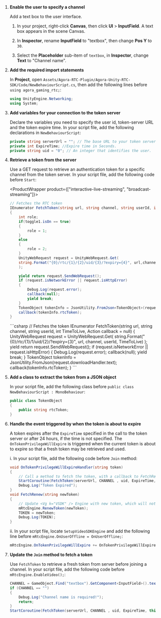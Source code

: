 <PlatformWrapper platform="unity">

1. **Enable the user to specify a channel**

    Add a text box to the user interface.

    1. In your <Vpl k="NAME" /> project, right-click **Canvas**, then click **UI** > **InputField**. A text box appears in the scene Canvas.

    1. In **Inspector**, rename **InputField** to "textbox", then change **Pos Y** to `30`.

    1. Select the **Placeholder** sub-item of `textbox`, in **Inspector**, change **Text** to "Channel name".

2. **Add the required import statements**

    In **Project**, open `Assets/Agora-RTC-Plugin/Agora-Unity-RTC-SDK/Code/NewBehaviourScript.cs`, then add the following lines before `using agora_gaming_rtc;`:

    ```csharp
    using UnityEngine.Networking;
    using System;
    ```

3. **Add variables for your connection to the token server**

    Declare the variables you need to specify the user id, token-server URL and the token expire time. In your script file, add the following declarations in `NewBehaviourScript`:

    ```csharp
    private string serverUrl = ""; // The base URL to your token server. For example, https://agora-token-service-production-92ff.up.railway.app"
    private int ExpireTime; //Expire time in Seconds.
    private string uid = "0"; // An integer that identifies the user.
    ```

4. **Retrieve a token from the server**

    Use a GET request to retrieve an authentication token for a specific channel from the token server. In your script file, add the following code before `Start`:

    <ProductWrapper product={["interactive-live-streaming", "broadcast-streaming"]}>
    ```csharp
    // Fetches the RTC token
    IEnumerator FetchToken(string url, string channel, string userId, int TimeToLive, Action<string> callback = null)
    {
        int role;
        if(toggle1.isOn == true)
        {
            role = 1;
        }
        else
        {
            role = 2;
        }
        UnityWebRequest request = UnityWebRequest.Get(
        string.Format("{0}/rtc/{1}/{2}/uid/{3}/?expiry={4}", url,channel,role, userId, TimeToLive)
        );

        yield return request.SendWebRequest();
        if (request.isNetworkError || request.isHttpError)
        {
            Debug.Log(request.error);
            callback(null);
            yield break;
        }
        TokenObject tokenInfo = JsonUtility.FromJson<TokenObject>(request.downloadHandler.text);
        callback(tokenInfo.rtcToken);
    }
    ```
    </ProductWrapper>

    <ProductWrapper product="video-calling">
    ```csharp
    // Fetches the <Vg k="VSDK" /> token
    IEnumerator FetchToken(string url, string channel, string userId, int TimeToLive, Action<string> callback = null)
    {
        UnityWebRequest request = UnityWebRequest.Get(
        string.Format("{0}/rtc/{1}/1/uid/{2}/?expiry={3}", url, channel, userId, TimeToLive)
        );
        yield return request.SendWebRequest();
        if (request.isNetworkError || request.isHttpError)
        {
            Debug.Log(request.error);
            callback(null);
            yield break;
        }
        TokenObject tokenInfo = JsonUtility.FromJson<TokenObject>(request.downloadHandler.text);
        callback(tokenInfo.rtcToken);
    }
    ```
    </ProductWrapper>

5. **Add a class to extract the token from a JSON object**

    In your script file, add the following class before `public class NewBehaviourScript : MonoBehaviour`:

    ```csharp
    public class TokenObject
    {
        public string rtcToken;
    }
    ```

6. **Handle the event triggered by <Vg k="AGORA_BACKEND" /> when the token is about to expire**

    A token expires after the `ExpireTime` specified in the call to the token server or after 24 hours, if the time is not specified. The `OnTokenPrivilegeWillExpire` is triggered when the current token is about to expire so that a fresh token may be retrieved and used.

    i. In your script file, add the following code before `Join` method:

    ```csharp
    void OnTokenPrivilegeWillExpireHandler(string token)
    {
        // Call a method to fetch the token, with a callback to FetchRenew
        StartCoroutine(FetchToken(serverUrl, CHANNEL , uid, ExpireTime, this.FetchRenew));
        Debug.Log("Token Expired");
    }
    void FetchRenew(string newToken)
    {
        // Update <Vg k="VSDK" /> Engine with new token, which will not expire so soon
        mRtcEngine.RenewToken(newToken);
        TOKEN = newToken;
        Debug.Log(TOKEN);
    }
    ```

    ii. In your script file, locate `SetupVideoSDKEngine` and add the following line before `mRtcEngine.OnUserOffline = OnUserOffline;`:

    ```csharp
    mRtcEngine.OnTokenPrivilegeWillExpire += OnTokenPrivilegeWillExpireHandler;
    ```

7. **Update the `Join` method to fetch a token**

    Use `FetchToken` to retrieve a fresh token from server before joining a channel. In your script file, add the following code before `mRtcEngine.EnableVideo();`:

    ```csharp
    CHANNEL = GameObject.Find("textbox").GetComponent<InputField>().text;
    if (CHANNEL == "")
    {
        Debug.Log("Channel name is required!");
        return;
    }
    StartCoroutine(FetchToken(serverUrl, CHANNEL , uid, ExpireTime, this.FetchRenew));
    ```

</PlatformWrapper>